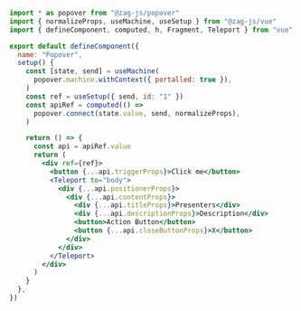```jsx
import * as popover from "@zag-js/popover"
import { normalizeProps, useMachine, useSetup } from "@zag-js/vue"
import { defineComponent, computed, h, Fragment, Teleport } from "vue"

export default defineComponent({
  name: "Popover",
  setup() {
    const [state, send] = useMachine(
      popover.machine.withContext({ portalled: true }),
    )
    const ref = useSetup({ send, id: "1" })
    const apiRef = computed(() =>
      popover.connect(state.value, send, normalizeProps),
    )

    return () => {
      const api = apiRef.value
      return (
        <div ref={ref}>
          <button {...api.triggerProps}>Click me</button>
          <Teleport to="body">
            <div {...api.positionerProps}>
              <div {...api.contentProps}>
                <div {...api.titleProps}>Presenters</div>
                <div {...api.descriptionProps}>Description</div>
                <button>Action Button</button>
                <button {...api.closeButtonProps}>X</button>
              </div>
            </div>
          </Teleport>
        </div>
      )
    }
  },
})
```
